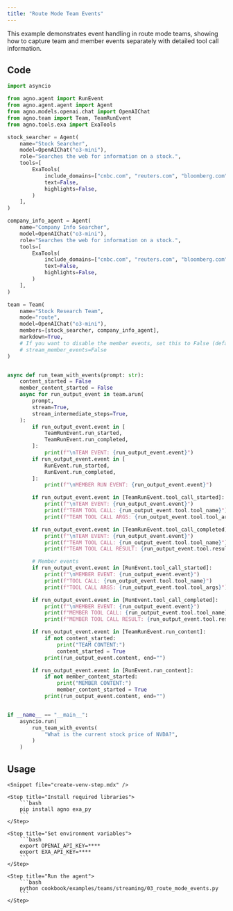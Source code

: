 ```yaml
---
title: "Route Mode Team Events"
---
```


This example demonstrates event handling in route mode teams, showing how to capture team and member events separately with detailed tool call information.

## Code

```python cookbook/examples/teams/streaming/03_route_mode_events.py
import asyncio

from agno.agent import RunEvent
from agno.agent.agent import Agent
from agno.models.openai.chat import OpenAIChat
from agno.team import Team, TeamRunEvent
from agno.tools.exa import ExaTools

stock_searcher = Agent(
    name="Stock Searcher",
    model=OpenAIChat("o3-mini"),
    role="Searches the web for information on a stock.",
    tools=[
        ExaTools(
            include_domains=["cnbc.com", "reuters.com", "bloomberg.com", "wsj.com"],
            text=False,
            highlights=False,
        )
    ],
)

company_info_agent = Agent(
    name="Company Info Searcher",
    model=OpenAIChat("o3-mini"),
    role="Searches the web for information on a stock.",
    tools=[
        ExaTools(
            include_domains=["cnbc.com", "reuters.com", "bloomberg.com", "wsj.com"],
            text=False,
            highlights=False,
        )
    ],
)

team = Team(
    name="Stock Research Team",
    mode="route",
    model=OpenAIChat("o3-mini"),
    members=[stock_searcher, company_info_agent],
    markdown=True,
    # If you want to disable the member events, set this to False (default is True)
    # stream_member_events=False
)


async def run_team_with_events(prompt: str):
    content_started = False
    member_content_started = False
    async for run_output_event in team.arun(
        prompt,
        stream=True,
        stream_intermediate_steps=True,
    ):
        if run_output_event.event in [
            TeamRunEvent.run_started,
            TeamRunEvent.run_completed,
        ]:
            print(f"\nTEAM EVENT: {run_output_event.event}")
        if run_output_event.event in [
            RunEvent.run_started,
            RunEvent.run_completed,
        ]:
            print(f"\nMEMBER RUN EVENT: {run_output_event.event}")

        if run_output_event.event in [TeamRunEvent.tool_call_started]:
            print(f"\nTEAM EVENT: {run_output_event.event}")
            print(f"TEAM TOOL CALL: {run_output_event.tool.tool_name}")
            print(f"TEAM TOOL CALL ARGS: {run_output_event.tool.tool_args}")

        if run_output_event.event in [TeamRunEvent.tool_call_completed]:
            print(f"\nTEAM EVENT: {run_output_event.event}")
            print(f"TEAM TOOL CALL: {run_output_event.tool.tool_name}")
            print(f"TEAM TOOL CALL RESULT: {run_output_event.tool.result}")

        # Member events
        if run_output_event.event in [RunEvent.tool_call_started]:
            print(f"\nMEMBER EVENT: {run_output_event.event}")
            print(f"TOOL CALL: {run_output_event.tool.tool_name}")
            print(f"TOOL CALL ARGS: {run_output_event.tool.tool_args}")

        if run_output_event.event in [RunEvent.tool_call_completed]:
            print(f"\nMEMBER EVENT: {run_output_event.event}")
            print(f"MEMBER TOOL CALL: {run_output_event.tool.tool_name}")
            print(f"MEMBER TOOL CALL RESULT: {run_output_event.tool.result}")

        if run_output_event.event in [TeamRunEvent.run_content]:
            if not content_started:
                print("TEAM CONTENT:")
                content_started = True
            print(run_output_event.content, end="")

        if run_output_event.event in [RunEvent.run_content]:
            if not member_content_started:
                print("MEMBER CONTENT:")
                member_content_started = True
            print(run_output_event.content, end="")


if __name__ == "__main__":
    asyncio.run(
        run_team_with_events(
            "What is the current stock price of NVDA?",
        )
    )
```

## Usage

<Steps>

    <Snippet file="create-venv-step.mdx" />

    <Step title="Install required libraries">
        ```bash
        pip install agno exa_py
        ```
    </Step>

    <Step title="Set environment variables">
        ```bash
        export OPENAI_API_KEY=****
        export EXA_API_KEY=****
        ```
    </Step>

    <Step title="Run the agent">
        ```bash
        python cookbook/examples/teams/streaming/03_route_mode_events.py
        ```
    </Step>

</Steps>